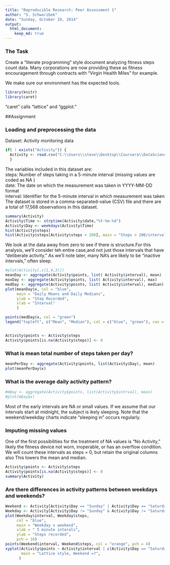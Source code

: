 ```yaml
---
title: "Reproducible Research: Peer Assessment 1"
author: "S. Schwarzbek"
date: "Sunday, October 19, 2014"
output: 
  html_document:
    keep_md: true
---
```

### The Task
Create a "literate programming" style document analyzing fitness steps count data. Many corporations are now providing these as fitness encouragement through contracts with "Virgin Health Miles" for example.


We make sure our environment has the expected tools.

```r
library(knitr)
library(caret)
```

"caret" calls "lattice" and "ggplot."

##Assignment

### Loading and preprocessing the data
Dataset: Activity monitoring data
```r
if( ! exists("Activity")) {
  Activity <- read.csv("C:\\Users\\steve\\Desktop\\Coursera\\DataScience\\Reproducible\\activity.csv")
  }
```
The variables included in this dataset are:  
steps: Number of steps taking in a 5-minute interval (missing values are coded as NA )  
date: The date on which the measurement was taken in YYYY-MM-DD format  
interval: Identifier for the 5-minute interval in which measurement was taken  
The dataset is stored in a comma-separated-value (CSV) file and there are a total of 17,568 observations in this dataset.
```r
summary(Activity)
Activity$Time <- strptime(Activity$date,"%Y-%m-%d")
Activity$Day <- weekdays(Activity$Time)
hist(Activity$steps)
hist(Activity$steps[Activity$steps > 200], main = "Steps > 200/interval")
```
We look at the data away from zero to see if there is structure.For this analysis, we'll consider teh entire case,and not just those intervals that have "deliberate activity." As we'll note later, many NA's are likely to be "inactive intervals," often sleep.
```r
#plot(Activity[,c(1,4,3)])
meanDay <- aggregate(Activity$points, list( Activity$interval), mean)
maxDay <- aggregate(Activity$points, list( Activity$interval), max)
medDay <- aggregate(Activity$points, list( Activity$interval), median)
plot(meanDay$x, col = "blue",
     main = "Daily Means and Daily Medians",
     ylab = "Step Recorded",
     xlab = "Interval"
     )

points(medDay$x, col = "green")
legend("topleft", c("Mean", "Median"), col = c("blue", "green"), cex = 0.4)


Activity$points <- Activity$steps
Activity$points[is.na(Activity$steps)] <- 0


```


### What is mean total number of steps taken per day?
```r
meanPerDay <- aggregate(Activity$points, list(Activity$Day), mean)
plot(meanPerDay$x)
```

### What is the average daily activity pattern?
```r
#mDay <- aggregate(Activity$points, list(Activity$intrval), mean)
#plot(mDay$x)

```

Most of the early intervals are NA or small values. If we assume that our intervals start at midnight, the subject is ikely sleeping. Note that the weekend/weekday charts indicate "sleeping in" occurs regularly.




### Imputing missing values
One of the first possibilities for the treatment of NA values is "No Activity," likely the fitness device not worn, inoperable, or has an overflow condition. We will count these intervals as steps = 0, but retain the original columns also
This lowers the mean and median.
```r
Activity$points <- Activity$steps
Activity$points[is.na(Activity$steps)] <- 0
summary(Activity)
```


### Are there differences in activity patterns between weekdays and weekends?
```r
Weekend <- Activity[Activity$Day == "Sunday" | Activity$Day == "Saturday",]
Weekday <- Activity[Activity$Day != "Sunday" & Activity$Day != "Saturday",]
plot(Weekday$interval, Weekday$steps, 
     col = "blue", 
     main = "Weekday v weekend",
     xlab = " 5 minute interals",
     ylab = "Steps recorded",
     pch = 16)
points(Weekend$interval, Weekend$steps, col = "orange", pch = 4)
xyplot(Activity$points ~ Activity$interval | c(Activity$Day == "Saturday" | Activity$Day =="Sunday", Activity$Day != "Saturday" & Activity$Day != "Sunday"), type = "l",
       main = "Lattice style, Weekend =?",
      )
```



